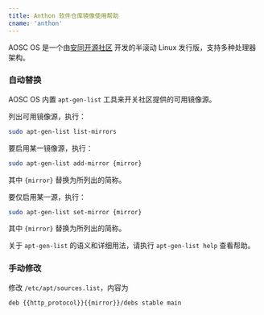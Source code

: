 ```yaml
---
title: Anthon 软件仓库镜像使用帮助
cname: 'anthon'
---
```


AOSC OS 是一个由[安同开源社区](https://aosc.io) 开发的半滚动 Linux 发行版，支持多种处理器架构。

### 自动替换

AOSC OS 内置 `apt-gen-list` 工具来开关社区提供的可用镜像源。

列出可用镜像源，执行：

```bash
sudo apt-gen-list list-mirrors
```

要启用某一镜像源，执行：

```bash
sudo apt-gen-list add-mirror {mirror}
```

其中 `{mirror}` 替换为所列出的简称。

要仅启用某一源，执行：

```bash
sudo apt-gen-list set-mirror {mirror}
```

其中 `{mirror}` 替换为所列出的简称。

关于 `apt-gen-list` 的语义和详细用法，请执行 `apt-gen-list help` 查看帮助。

### 手动修改

修改 `/etc/apt/sources.list`，内容为

<CodeBlock>

```properties
deb {{http_protocol}}{{mirror}}/debs stable main
```

</CodeBlock>
